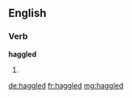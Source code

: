 ==English==

===Verb===
'''haggled'''

# {{past of|haggle}}

[[de:haggled]]
[[fr:haggled]]
[[mg:haggled]]